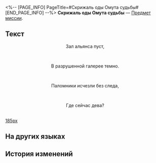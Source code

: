 <%-- [PAGE_INFO]
PageTitle=#Скрижаль оды Омута судьбы#
[END_PAGE_INFO] --%>
{{Предмет Инфобокс
|id          = 150056
|Изображение = Предмет Скрижаль оды Омута судьбы.png
|Тип         = Предмет миссии
|Инвентарь   = Миссии
|Редкость    = 3
|Эффект      = 
|Описание    = Скрижаль, на которой записаны оды и пророчества, предсказывающие конец мира. Говорят, что в таких скрижалях описана великая тайна, которая ждёт, когда её разгадают.
}}
{{Описание|''«Пророчества никогда не излагаются простыми словами», - неизвестный жрец''}}
'''Скрижаль оды Омута судьбы''' — [[Предмет миссии]].

==Текст==
<div align="center">{{Цвет|Ключевой|Скрижаль оды Омута судьбы}}</div>
<div align="center">Зал альянса пуст,</div><br /><div align="center">В разрушенной галерее темно.</div><br /><div align="center">Паломники исчезли без следа,</div><br /><div align="center">Где сейчас дева?</div><br />
[[Файл:Предмет Скрижаль оды Омута судьбы.png|185px]]

==На других языках==
{{На других языках
|en   = "Abyss of Fate" Hymn Tablet
|zhs  = 「命运重渊」的颂言石板
|zht  = 「命運重淵」的頌言石板
|ja   = 「運命の深淵」の頌歌石板
|ko   = 「운명의 심연」의 송가 석판
|es   = Losa con himno del Abismo del Destino
|fr   = Tablette prophétique de l'Abîme du Destin
|ru   = Скрижаль оды Омута судьбы
|th   = แผ่นหินสดุดีใน "ห้วงลึกแห่งชะตา"
|vi   = Phiến Đá Ca Tụng "Vực Thẳm Định Mệnh"
|de   = Hymnentafel: „Abgrund des Schicksals“
|id   = Prasasti Ode "Jurang Takdir"
|pt   = Tabuleta de Hinos do Abismo do Destino
}}

==История изменений==
{{История изменений|3.5}}